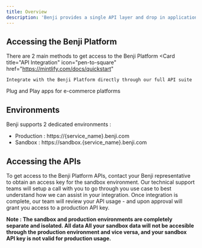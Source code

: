 ```yaml
---
title: Overview
description: 'Benji provides a single API layer and drop in applications to integrate with reward partners, to enable you to seamlessly provide your customers with rewards based functionality.'
---
```



## Accessing the Benji Platform

There are 2 main methods to get access to the Benji Platform
<CardGroup cols={2}>
  <Card
    title="API Integration"
    icon="pen-to-square"
    href="https://mintlify.com/docs/quickstart"
  >
    Integrate with the Benji Platform directly through our full API suite
  </Card>
  <Card
    title="E-Commerce Integrations"
    icon="image"
    href="https://mintlify.com/docs/development"
  >
    Plug and Play apps for e-commerce platforms 
  </Card>
</CardGroup>

## Environments

Benji supports 2 dedicated environments :
- Production : https://\{service_name}.benji.com
- Sandbox : https://sandbox.{service_name}.benji.com

## Accessing the APIs

To get access to the Benji Platform APIs, contact your Benji representative to obtain an access key for 
the sandbox environment. Our technical support teams will setup a call with you to go through you use case to best understand how 
we can assist in your integration.
Once integration is complete, our team will review your API usage - and upon approval will grant you access to a 
production API key.

**Note : The sandbox and production environments are completely separate and isolated. All data
All your sandbox data will not be accesible through the production environment and vice versa, 
and your sandbox API key is not valid for production usage.**
